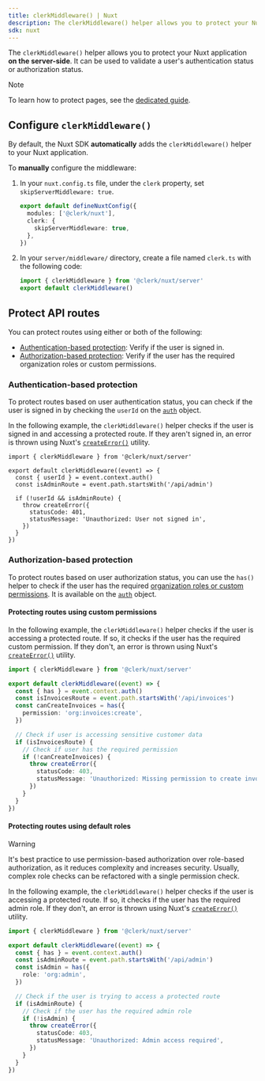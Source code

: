 ```yaml
---
title: clerkMiddleware() | Nuxt
description: The clerkMiddleware() helper allows you to protect your Nuxt application using middleware.
sdk: nuxt
---
```


The `clerkMiddleware()` helper allows you to protect your Nuxt application **on the server-side**. It can be used to validate a user's authentication status or authorization status.

> [!NOTE]
> To learn how to protect pages, see the [dedicated guide](/docs/references/nuxt/protect-pages).

## Configure `clerkMiddleware()`

By default, the Nuxt SDK **automatically** adds the `clerkMiddleware()` helper to your Nuxt application.

To **manually** configure the middleware:

1. In your `nuxt.config.ts` file, under the `clerk` property, set `skipServerMiddleware: true`.

   ```ts {{ filename: 'nuxt.config.ts', mark: [[3, 5]] }}
   export default defineNuxtConfig({
     modules: ['@clerk/nuxt'],
     clerk: {
       skipServerMiddleware: true,
     },
   })
   ```
1. In your `server/middleware/` directory, create a file named `clerk.ts` with the following code:

   ```ts {{ filename: 'server/middleware/clerk.ts' }}
   import { clerkMiddleware } from '@clerk/nuxt/server'
   export default clerkMiddleware()
   ```

## Protect API routes

You can protect routes using either or both of the following:

- [Authentication-based protection](#authentication-based-protection): Verify if the user is signed in.
- [Authorization-based protection](#authorization-based-protection): Verify if the user has the required organization roles or custom permissions.

### Authentication-based protection

To protect routes based on user authentication status, you can check if the user is signed in by checking the `userId` on the [`auth`](/docs/references/nuxt/overview#auth-object) object.

In the following example, the `clerkMiddleware()` helper checks if the user is signed in and accessing a protected route. If they aren't signed in, an error is thrown using Nuxt's [`createError()`](https://nuxt.com/docs/api/utils/create-error) utility.

```tsx {{ filename: 'server/middleware/clerk.ts' }}
import { clerkMiddleware } from '@clerk/nuxt/server'

export default clerkMiddleware((event) => {
  const { userId } = event.context.auth()
  const isAdminRoute = event.path.startsWith('/api/admin')

  if (!userId && isAdminRoute) {
    throw createError({
      statusCode: 401,
      statusMessage: 'Unauthorized: User not signed in',
    })
  }
})
```

### Authorization-based protection

To protect routes based on user authorization status, you can use the `has()` helper to check if the user has the required [organization roles or custom permissions](/docs/organizations/roles-permissions). It is available on the [`auth`](/docs/references/nuxt/overview#auth-object) object.

#### Protecting routes using custom permissions

In the following example, the `clerkMiddleware()` helper checks if the user is accessing a protected route. If so, it checks if the user has the required custom permission. If they don't, an error is thrown using Nuxt's [`createError()`](https://nuxt.com/docs/api/utils/create-error) utility.

```ts {{ filename: 'server/middleware/clerk.ts' }}
import { clerkMiddleware } from '@clerk/nuxt/server'

export default clerkMiddleware((event) => {
  const { has } = event.context.auth()
  const isInvoicesRoute = event.path.startsWith('/api/invoices')
  const canCreateInvoices = has({
    permission: 'org:invoices:create',
  })

  // Check if user is accessing sensitive customer data
  if (isInvoicesRoute) {
    // Check if user has the required permission
    if (!canCreateInvoices) {
      throw createError({
        statusCode: 403,
        statusMessage: 'Unauthorized: Missing permission to create invoices',
      })
    }
  }
})
```

#### Protecting routes using default roles

> [!WARNING]
> It's best practice to use permission-based authorization over role-based authorization, as it reduces complexity and increases security. Usually, complex role checks can be refactored with a single permission check.

In the following example, the `clerkMiddleware()` helper checks if the user is accessing a protected route. If so, it checks if the user has the required admin role. If they don't, an error is thrown using Nuxt's [`createError()`](https://nuxt.com/docs/api/utils/create-error) utility.

```ts {{ filename: 'server/middleware/clerk.ts' }}
import { clerkMiddleware } from '@clerk/nuxt/server'

export default clerkMiddleware((event) => {
  const { has } = event.context.auth()
  const isAdminRoute = event.path.startsWith('/api/admin')
  const isAdmin = has({
    role: 'org:admin',
  })

  // Check if the user is trying to access a protected route
  if (isAdminRoute) {
    // Check if the user has the required admin role
    if (!isAdmin) {
      throw createError({
        statusCode: 403,
        statusMessage: 'Unauthorized: Admin access required',
      })
    }
  }
})
```
